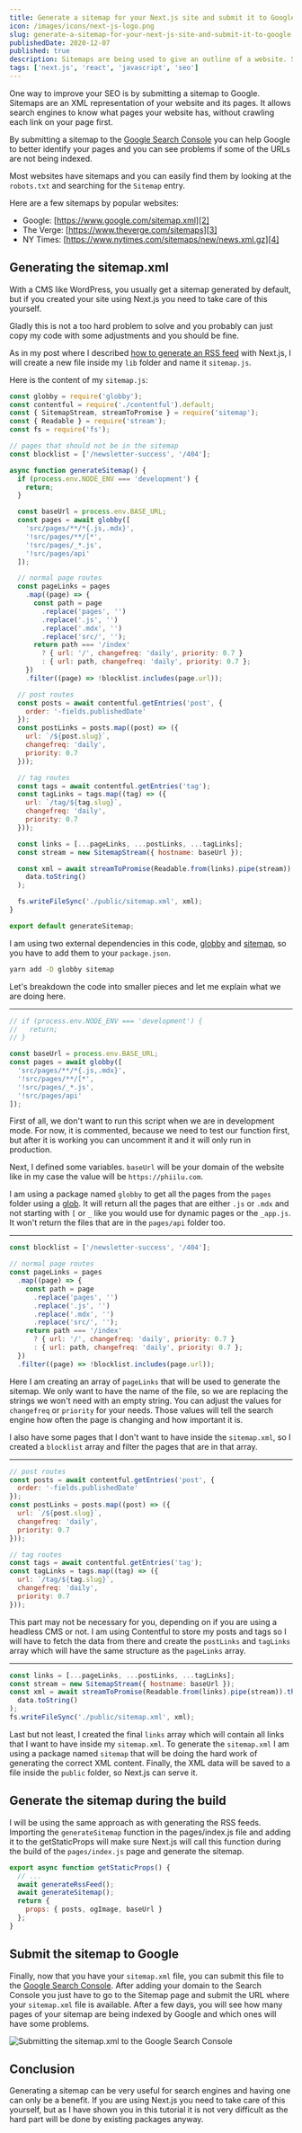 ```yaml
---
title: Generate a sitemap for your Next.js site and submit it to Google
icon: /images/icons/next-js-logo.png
slug: generate-a-sitemap-for-your-next-js-site-and-submit-it-to-google
publishedDate: 2020-12-07
published: true
description: Sitemaps are being used to give an outline of a website. Search engines will use the information to better crawl your website. In this post, I will show you how to generate a sitemap in Next.js.
tags: ['next.js', 'react', 'javascript', 'seo']
---
```


One way to improve your SEO is by submitting a sitemap to Google. Sitemaps are an XML representation of your website and its pages. It allows search engines to know what pages your website has, without crawling each link on your page first.

By submitting a sitemap to the [Google Search Console][1] you can help Google to better identify your pages and you can see problems if some of the URLs are not being indexed.

Most websites have sitemaps and you can easily find them by looking at the `robots.txt` and searching for the `Sitemap` entry.

Here are a few sitemaps by popular websites:

- Google: [https://www.google.com/sitemap.xml][2]
- The Verge: [https://www.theverge.com/sitemaps][3]
- NY Times: [https://www.nytimes.com/sitemaps/new/news.xml.gz][4]

## Generating the sitemap.xml

With a CMS like WordPress, you usually get a sitemap generated by default, but if you created your site using Next.js you need to take care of this yourself.

Gladly this is not a too hard problem to solve and you probably can just copy my code with some adjustments and you should be fine.

As in my post where I described [how to generate an RSS feed][5] with Next.js, I will create a new file inside my `lib` folder and name it `sitemap.js`.

Here is the content of my `sitemap.js`:

```javascript
const globby = require('globby');
const contentful = require('./contentful').default;
const { SitemapStream, streamToPromise } = require('sitemap');
const { Readable } = require('stream');
const fs = require('fs');

// pages that should not be in the sitemap
const blocklist = ['/newsletter-success', '/404'];

async function generateSitemap() {
  if (process.env.NODE_ENV === 'development') {
    return;
  }

  const baseUrl = process.env.BASE_URL;
  const pages = await globby([
    'src/pages/**/*{.js,.mdx}',
    '!src/pages/**/[*',
    '!src/pages/_*.js',
    '!src/pages/api'
  ]);

  // normal page routes
  const pageLinks = pages
    .map((page) => {
      const path = page
        .replace('pages', '')
        .replace('.js', '')
        .replace('.mdx', '')
        .replace('src/', '');
      return path === '/index'
        ? { url: '/', changefreq: 'daily', priority: 0.7 }
        : { url: path, changefreq: 'daily', priority: 0.7 };
    })
    .filter((page) => !blocklist.includes(page.url));

  // post routes
  const posts = await contentful.getEntries('post', {
    order: '-fields.publishedDate'
  });
  const postLinks = posts.map((post) => ({
    url: `/${post.slug}`,
    changefreq: 'daily',
    priority: 0.7
  }));

  // tag routes
  const tags = await contentful.getEntries('tag');
  const tagLinks = tags.map((tag) => ({
    url: `/tag/${tag.slug}`,
    changefreq: 'daily',
    priority: 0.7
  }));

  const links = [...pageLinks, ...postLinks, ...tagLinks];
  const stream = new SitemapStream({ hostname: baseUrl });

  const xml = await streamToPromise(Readable.from(links).pipe(stream)).then((data) =>
    data.toString()
  );

  fs.writeFileSync('./public/sitemap.xml', xml);
}

export default generateSitemap;
```

I am using two external dependencies in this code, [globby][6] and [sitemap][7], so you have to add them to your `package.json`.

```bash
yarn add -D globby sitemap
```

Let's breakdown the code into smaller pieces and let me explain what we are doing here.

---

```javascript
// if (process.env.NODE_ENV === 'development') {
//   return;
// }

const baseUrl = process.env.BASE_URL;
const pages = await globby([
  'src/pages/**/*{.js,.mdx}',
  '!src/pages/**/[*',
  '!src/pages/_*.js',
  '!src/pages/api'
]);
```

First of all, we don't want to run this script when we are in development mode. For now, it is commented, because we need to test our function first, but after it is working you can uncomment it and it will only run in production.

Next, I defined some variables. `baseUrl` will be your domain of the website like in my case the value will be `https://phiilu.com`.

I am using a package named `globby` to get all the pages from the `pages` folder using a [glob][8]. It will return all the pages that are either `.js` or `.mdx` and not starting with `[` or `_` like you would use for dynamic pages or the `_app.js`. It won't return the files that are in the `pages/api` folder too.

---

```javascript
const blocklist = ['/newsletter-success', '/404'];

// normal page routes
const pageLinks = pages
  .map((page) => {
    const path = page
      .replace('pages', '')
      .replace('.js', '')
      .replace('.mdx', '')
      .replace('src/', '');
    return path === '/index'
      ? { url: '/', changefreq: 'daily', priority: 0.7 }
      : { url: path, changefreq: 'daily', priority: 0.7 };
  })
  .filter((page) => !blocklist.includes(page.url));
```

Here I am creating an array of `pageLinks` that will be used to generate the sitemap. We only want to have the name of the file, so we are replacing the strings we won't need with an empty string. You can adjust the values for `changefreq` or `priority` for your needs. Those values will tell the search engine how often the page is changing and how important it is.

I also have some pages that I don't want to have inside the `sitemap.xml`, so I created a `blocklist` array and filter the pages that are in that array.

---

```javascript
// post routes
const posts = await contentful.getEntries('post', {
  order: '-fields.publishedDate'
});
const postLinks = posts.map((post) => ({
  url: `/${post.slug}`,
  changefreq: 'daily',
  priority: 0.7
}));

// tag routes
const tags = await contentful.getEntries('tag');
const tagLinks = tags.map((tag) => ({
  url: `/tag/${tag.slug}`,
  changefreq: 'daily',
  priority: 0.7
}));
```

This part may not be necessary for you, depending on if you are using a headless CMS or not. I am using Contentful to store my posts and tags so I will have to fetch the data from there and create the `postLinks` and `tagLinks` array which will have the same structure as the `pageLinks` array.

---

```javascript
const links = [...pageLinks, ...postLinks, ...tagLinks];
const stream = new SitemapStream({ hostname: baseUrl });
const xml = await streamToPromise(Readable.from(links).pipe(stream)).then((data) =>
  data.toString()
);
fs.writeFileSync('./public/sitemap.xml', xml);
```

Last but not least, I created the final `links` array which will contain all links that I want to have inside my `sitemap.xml`. To generate the `sitemap.xml` I am using a package named `sitemap` that will be doing the hard work of generating the correct XML content. Finally, the XML data will be saved to a file inside the `public` folder, so Next.js can serve it.

## Generate the sitemap during the build

I will be using the same approach as with generating the RSS feeds. Importing the `generateSitemap` function in the pages/index.js file and adding it to the getStaticProps will make sure Next.js will call this function during the build of the `pages/index.js` page and generate the sitemap.

```javascript
export async function getStaticProps() {
  // ...
  await generateRssFeed();
  await generateSitemap();
  return {
    props: { posts, ogImage, baseUrl }
  };
}
```

## Submit the sitemap to Google

Finally, now that you have your `sitemap.xml` file, you can submit this file to the [Google Search Console][1]. After adding your domain to the Search Console you just have to go to the Sitemap page and submit the URL where your `sitemap.xml` file is available. After a few days, you will see how many pages of your sitemap are being indexed by Google and which ones will have some problems.

![Submitting the sitemap.xml to the Google Search Console](../../assets/images/posts/generate-a-sitemap-for-your-next-js-site-and-submit-it-to-google-1.png)

## Conclusion

Generating a sitemap can be very useful for search engines and having one can only be a benefit. If you are using Next.js you need to take care of this yourself, but as I have shown you in this tutorial it is not very difficult as the hard part will be done by existing packages anyway.

[1]: http://search.google.com/search-console
[2]: https://www.google.com/sitemap.xml
[3]: https://www.theverge.com/sitemaps
[4]: https://www.nytimes.com/sitemaps/new/news.xml.gz
[5]: https://phiilu.com/generate-rss-feeds-for-your-static-next-js-blog
[6]: https://github.com/sindresorhus/globby
[7]: https://github.com/ekalinin/sitemap.js
[8]: https://en.wikipedia.org/wiki/Glob_%28programming%29
